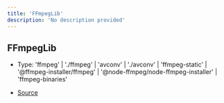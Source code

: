 ```yaml
---
title: 'FFmpegLib'
description: 'No description provided'
---
```


## FFmpegLib

- Type: 'ffmpeg' \| './ffmpeg' \| 'avconv' \| './avconv' \| 'ffmpeg\-static' \| '@ffmpeg\-installer/ffmpeg' \| '@node\-ffmpeg/node\-ffmpeg\-installer' \| 'ffmpeg\-binaries'

- [Source](https://github.com/androz2091/discord-player/blob/ce04b3f4c6671029ce4d4aa9090e56ac7e7f5666/packages/ffmpeg/src/FFmpeg.ts#L4)
